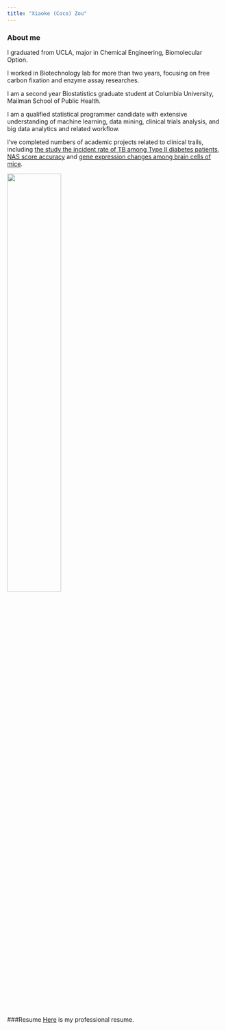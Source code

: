 ```yaml
---
title: "Xiaoke (Coco) Zou"
---
```


### About me
I graduated from UCLA, major in Chemical Engineering, Biomolecular Option. 

I worked in Biotechnology lab for more than two years, focusing on free carbon fixation and enzyme assay researches.

I am a second year Biostatistics graduate student at Columbia University, Mailman School of Public Health. 

I am a qualified statistical programmer candidate with extensive understanding of machine learning, data mining, clinical trials analysis, and big data analytics and related workflow.

I've completed numbers of academic projects related to clinical trails, including [the study the incident rate of TB among Type II diabetes patients](https://cocococozou.github.io/dmvstb.github.io/), [NAS score accuracy](Resume.html) and [gene expression changes among brain cells of mice](Mount_Sinai_Project.html). 


<img src="./images/me.png" style="width:50%">


###Resume
[Here](Resume.html) is my professional resume. 


